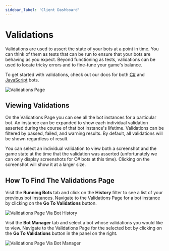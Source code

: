 ```yaml
---
sidebar_label: 'Client Dashboard'
---
```


# Validations

Validations are used to assert the state of your bots at a point in time. You can think of them as tests that can be run to
ensure that your bots are behaving as you expect. Beyond functioning as tests, validations can be used to locate tricky errors
and to fine-tune your game's balance.

To get started with validations, check out our docs for both [C#](https://docs.regression.gg/studios/unity/unity-sdk/creating-bots/csharp/validation-bots) and [JavaScript](https://docs.regression.gg/studios/unity/unity-sdk/creating-bots/javascript/validation-bots) bots.

![Validations Page](./validations_imgs/validations_page.png)

## Viewing Validations

On the Validations Page you can see all the bot instances for a particular bot. An instance can be expanded to show
each individual validation asserted during the course of that bot instance's lifetime. Validations can be filtered by passed,
failed, and warning results. By default, all validations will be shown regardless of result.

You can select an individual validation to view both a screenshot and the game state at the time
that the validation was asserted (unfortunately we can only display screenshots for C# bots at this time). Clicking on
the screenshot will show it at a larger size.

## How To Find The Validations Page

Visit the **Running Bots** tab and click on the **History** filter to see a list of your previous bot instances. Navigate to the
Validations Page for a bot instance by clicking on the **Go To Validations** button.

![Validations Page Via Bot History](./validations_imgs/validations_on_bot_history.png)

Visit the **Bot Manager** tab and select a bot whose validations you would like to view. Navigate to the Validations Page
for the selected bot by clicking on the **Go To Validations** button in the panel on the right.

![Validations Page Via Bot Manager](./validations_imgs/validations_on_bot_details.png)